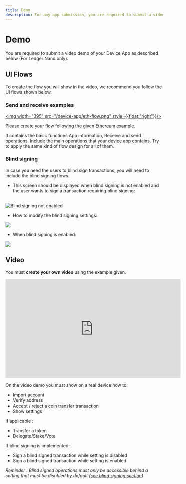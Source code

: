 ```yaml
---
title: Demo
description: For any app submission, you are required to submit a video demo of your Device App as described in this article.
---
```


# Demo

You are required to submit a video demo of your Device App as described below (For Ledger Nano only).

## UI Flows

To create the flow you will show in the video, we recommend you follow the UI flows shown below.

### Send and receive examples

<a href="/eth-flow.png"><img width="395" src="/device-app/eth-flow.png" style={{float:"right"}}/></a>

Please create your flow following the given [Ethereum example](/eth-flow.pdf).

It contains the basic functions App information, Receive and send operations. Include the main operations that your device app contains. Try to apply the same kind of flow design for all of them.

### Blind signing

In case you need the users to blind sign transactions, you will need to include the blind signing flows.

- This screen should be displayed when blind signing is not enabled and the user wants to sign a transaction requiring blind signing:

<br/>
<div className="center">
	<img src="/device-app/blind-signing-not-enabled.png" alt="Blind signing not enabled"/>
</div>

- How to modify the blind signing settings:

![](/device-app/blind-signing-settings.png)


- When blind signing is enabled:

![](/device-app/blind-signing-enabled.png)


## Video

You must **create your own video** using the example given.

<iframe width="560" height="315" src="https://www.youtube-nocookie.com/embed/pgGZvx30yNw" title="YouTube video player" frameborder="0" allow="accelerometer; autoplay; clipboard-write; encrypted-media; gyroscope; picture-in-picture" allowfullscreen></iframe>


On the video demo you must show on a real device how to:
- Import account
- Verify address
- Accept / reject a coin transfer transaction
- Show settings

If applicable :
- Transfer a token
- Delegate/Stake/Vote

If blind signing is implemented:
- Sign a blind signed transaction while setting is disabled
- Sign a blind signed transaction while setting is enabled

*Reminder : Blind signed operations must only be accessible behind a setting that must be disabled by default ([see blind signing section](../../develop/requirements/security#blind-signing))*
